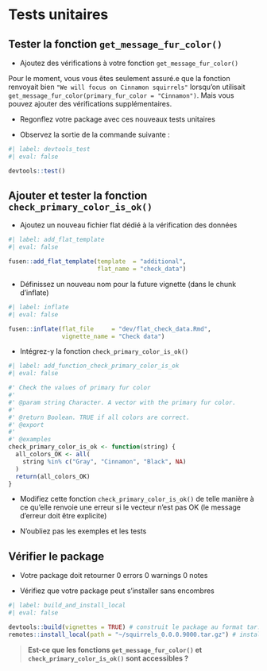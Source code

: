 # Tests unitaires

## Tester la fonction `get_message_fur_color()`

- Ajoutez des vérifications à votre fonction `get_message_fur_color()`

Pour le moment, vous vous êtes seulement assuré.e que la fonction renvoyait bien `"We will focus on Cinnamon squirrels"` lorsqu’on utilisait `get_message_fur_color(primary_fur_color = "Cinnamon")`. Mais vous pouvez ajouter des vérifications supplémentaires.

- Regonflez votre package avec ces nouveaux tests unitaires

- Observez la sortie de la commande suivante :

```r
#| label: devtools_test
#| eval: false

devtools::test()

```

## Ajouter et tester la fonction `check_primary_color_is_ok()`

- Ajoutez un nouveau fichier flat dédié à la vérification des données

```r
#| label: add_flat_template
#| eval: false

fusen::add_flat_template(template  = "additional",
                         flat_name = "check_data")

```

- Définissez un nouveau nom pour la future vignette (dans le chunk d’inflate)

```r
#| label: inflate
#| eval: false

fusen::inflate(flat_file     = "dev/flat_check_data.Rmd", 
               vignette_name = "Check data")

```

- Intégrez-y la fonction `check_primary_color_is_ok()`

```r
#| label: add_function_check_primary_color_is_ok
#| eval: false

#' Check the values of primary fur color
#'
#' @param string Character. A vector with the primary fur color.
#'
#' @return Boolean. TRUE if all colors are correct.
#' @export
#'
#' @examples
check_primary_color_is_ok <- function(string) {
  all_colors_OK <- all(
    string %in% c("Gray", "Cinnamon", "Black", NA)
  )
  return(all_colors_OK)
}

```

- Modifiez cette fonction `check_primary_color_is_ok()` de telle manière à ce qu’elle renvoie une erreur si le vecteur n’est pas OK (le message d’erreur doit être explicite)

- N'oubliez pas les exemples et les tests

## Vérifier le package

- Votre package doit retourner 0 errors 0 warnings 0 notes

- Vérifiez que votre package peut s’installer sans encombres

```r
#| label: build_and_install_local
#| eval: false

devtools::build(vignettes = TRUE) # construit le package au format tar.gz
remotes::install_local(path = "~/squirrels_0.0.0.9000.tar.gz") # installe le package depuis le format tar.gz

```

> **Est-ce que les fonctions `get_message_fur_color()` et `check_primary_color_is_ok()` sont accessibles ?**
